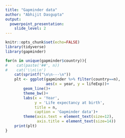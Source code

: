 ```yaml
---
title: "Gapminder data"
author: "Abhijit Dasgupta"
output: 
  powerpoint_presentation:
    slide_level: 2
---
```


```r
knitr::opts_chunk$set(echo=FALSE)
library(tidyverse)
library(gapminder)
```

```r
for(n in unique(gapminder$country)){
#    cat(paste('##', n))
#    cat('\\n\\n')
    cat(sprintf("\n\n---\n"))
    plt <- ggplot(gapminder %>% filter(country==n),
                  aes(x = year, y = lifeExp))+
        geom_line()+
        theme_bw()+
        labs(x = 'Year',
             y = 'Life expectancy at birth',
             title = n,
             caption = 'Gapminder data')+
        theme(axis.text = element_text(size=12),
              axis.title = element_text(size=14))
    print(plt)
}

```

